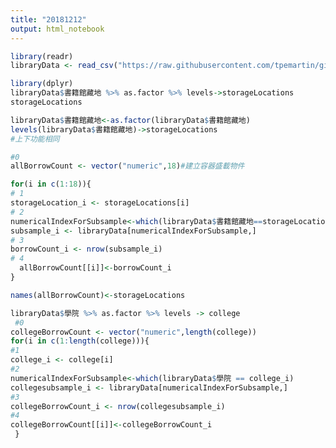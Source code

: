 ```yaml
---
title: "20181212"
output: html_notebook
---
```

```r
library(readr)
libraryData <- read_csv("https://raw.githubusercontent.com/tpemartin/github-data/master/library100_102.csv")
```

```r
library(dplyr)
libraryData$書籍館藏地 %>% as.factor %>% levels->storageLocations
storageLocations
```
```r
libraryData$書籍館藏地<-as.factor(libraryData$書籍館藏地)
levels(libraryData$書籍館藏地)->storageLocations
#上下功能相同
```

```r
#0
allBorrowCount <- vector("numeric",18)#建立容器盛載物件
```
```r
for(i in c(1:18)){
# 1
storageLocation_i <- storageLocations[i] 
# 2
numericalIndexForSubsample<-which(libraryData$書籍館藏地==storageLocation_i)
subsample_i <- libraryData[numericalIndexForSubsample,]
# 3
borrowCount_i <- nrow(subsample_i)
# 4
  allBorrowCount[[i]]<-borrowCount_i
}
```
```r
names(allBorrowCount)<-storageLocations
```


```r
libraryData$學院 %>% as.factor %>% levels -> college
 #0 
collegeBorrowCount <- vector("numeric",length(college))
for(i in c(1:length(college))){
#1
college_i <- college[i]
#2
numericalIndexForSubsample<-which(libraryData$學院 == college_i)
collegesubsample_i <- libraryData[numericalIndexForSubsample,]
#3
collegeBorrowCount_i <- nrow(collegesubsample_i)
#4
collegeBorrowCount[[i]]<-collegeBorrowCount_i 
 }
```


